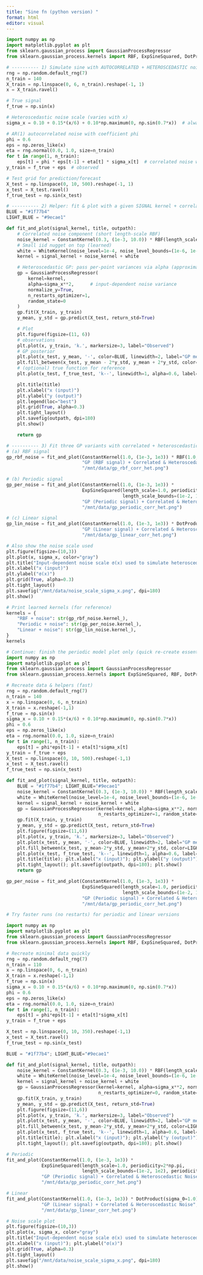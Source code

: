 ```yaml
---
title: "Sine fn (python version) "
format: html
editor: visual
---
```


```python
import numpy as np
import matplotlib.pyplot as plt
from sklearn.gaussian_process import GaussianProcessRegressor
from sklearn.gaussian_process.kernels import RBF, ExpSineSquared, DotProduct, WhiteKernel, ConstantKernel

# ---------- 1) Simulate sine with AUTOCORRELATED + HETEROSCEDASTIC noise ----------
rng = np.random.default_rng(7)
n_train = 140
X_train = np.linspace(0, 6, n_train).reshape(-1, 1)
x = X_train.ravel()

# True signal
f_true = np.sin(x)

# Heteroscedastic noise scale (varies with x)
sigma_x = 0.10 + 0.15*(x/6) + 0.10*np.maximum(0, np.sin(0.7*x))  # always positive

# AR(1) autocorrelated noise with coefficient phi
phi = 0.6
eps = np.zeros_like(x)
eta = rng.normal(0.0, 1.0, size=n_train)
for t in range(1, n_train):
    eps[t] = phi * eps[t-1] + eta[t] * sigma_x[t]  # correlated noise with varying scale
y_train = f_true + eps  # observed

# Test grid for prediction/forecast
X_test = np.linspace(0, 10, 500).reshape(-1, 1)
x_test = X_test.ravel()
f_true_test = np.sin(x_test)

# ---------- 2) Helper: fit & plot with a given SIGNAL kernel + correlated "noise GP" ----------
BLUE = "#1f77b4"
LIGHT_BLUE = "#9ecae1"

def fit_and_plot(signal_kernel, title, outpath):
    # Correlated noise component (short length-scale RBF)
    noise_kernel = ConstantKernel(0.3, (1e-3, 10.0)) * RBF(length_scale=0.25, length_scale_bounds=(1e-2, 1.0))
    # Small iid nugget on top (learned)
    white = WhiteKernel(noise_level=1e-4, noise_level_bounds=(1e-6, 1e-1))
    kernel = signal_kernel + noise_kernel + white

    # Heteroscedastic GP: pass per-point variances via alpha (approximation)
    gp = GaussianProcessRegressor(
        kernel=kernel,
        alpha=sigma_x**2,      # input-dependent noise variance
        normalize_y=True,
        n_restarts_optimizer=1,
        random_state=0
    )
    gp.fit(X_train, y_train)
    y_mean, y_std = gp.predict(X_test, return_std=True)

    # Plot
    plt.figure(figsize=(11, 6))
    # observations
    plt.plot(x, y_train, 'k.', markersize=3, label="Observed")
    # GP posterior
    plt.plot(x_test, y_mean, '-', color=BLUE, linewidth=2, label="GP mean")
    plt.fill_between(x_test, y_mean - 2*y_std, y_mean + 2*y_std, color=LIGHT_BLUE, alpha=0.35, label="95% CI")
    # (optional) true function for reference
    plt.plot(x_test, f_true_test, 'k--', linewidth=1, alpha=0.6, label="True sine")

    plt.title(title)
    plt.xlabel("x (input)")
    plt.ylabel("y (output)")
    plt.legend(loc="best")
    plt.grid(True, alpha=0.3)
    plt.tight_layout()
    plt.savefig(outpath, dpi=180)
    plt.show()

    return gp

# ---------- 3) Fit three GP variants with correlated + heteroscedastic noise ----------
# (a) RBF signal
gp_rbf_noise = fit_and_plot(ConstantKernel(1.0, (1e-3, 1e3)) * RBF(1.0, (1e-2, 1e2)),
                            "GP (RBF signal) + Correlated & Heteroscedastic Noise",
                            "/mnt/data/gp_rbf_corr_het.png")

# (b) Periodic signal
gp_per_noise = fit_and_plot(ConstantKernel(1.0, (1e-3, 1e3)) *
                            ExpSineSquared(length_scale=1.0, periodicity=2*np.pi,
                                           length_scale_bounds=(1e-2, 1e2), periodicity_bounds=(4.0, 8.0)),
                            "GP (Periodic signal) + Correlated & Heteroscedastic Noise",
                            "/mnt/data/gp_periodic_corr_het.png")

# (c) Linear signal
gp_lin_noise = fit_and_plot(ConstantKernel(1.0, (1e-3, 1e3)) * DotProduct(sigma_0=1.0),
                            "GP (Linear signal) + Correlated & Heteroscedastic Noise",
                            "/mnt/data/gp_linear_corr_het.png")

# Also show the noise scale used
plt.figure(figsize=(10,3))
plt.plot(x, sigma_x, color="gray")
plt.title("Input-dependent noise scale σ(x) used to simulate heteroscedasticity")
plt.xlabel("x (input)")
plt.ylabel("σ(x)")
plt.grid(True, alpha=0.3)
plt.tight_layout()
plt.savefig("/mnt/data/noise_scale_sigma_x.png", dpi=180)
plt.show()

# Print learned kernels (for reference)
kernels = {
    "RBF + noise": str(gp_rbf_noise.kernel_),
    "Periodic + noise": str(gp_per_noise.kernel_),
    "Linear + noise": str(gp_lin_noise.kernel_),
}
kernels

```

```python
# Continue: finish the periodic model plot only (quick re-create essentials)
import numpy as np
import matplotlib.pyplot as plt
from sklearn.gaussian_process import GaussianProcessRegressor
from sklearn.gaussian_process.kernels import ExpSineSquared, RBF, DotProduct, WhiteKernel, ConstantKernel

# Recreate data & helpers (fast)
rng = np.random.default_rng(7)
n_train = 140
x = np.linspace(0, 6, n_train)
X_train = x.reshape(-1,1)
f_true = np.sin(x)
sigma_x = 0.10 + 0.15*(x/6) + 0.10*np.maximum(0, np.sin(0.7*x))
phi = 0.6
eps = np.zeros_like(x)
eta = rng.normal(0.0, 1.0, size=n_train)
for t in range(1, n_train):
    eps[t] = phi*eps[t-1] + eta[t]*sigma_x[t]
y_train = f_true + eps
X_test = np.linspace(0, 10, 500).reshape(-1,1)
x_test = X_test.ravel()
f_true_test = np.sin(x_test)

def fit_and_plot(signal_kernel, title, outpath):
    BLUE = "#1f77b4"; LIGHT_BLUE="#9ecae1"
    noise_kernel = ConstantKernel(0.3, (1e-3, 10.0)) * RBF(length_scale=0.25, length_scale_bounds=(1e-2, 1.0))
    white = WhiteKernel(noise_level=1e-4, noise_level_bounds=(1e-6, 1e-1))
    kernel = signal_kernel + noise_kernel + white
    gp = GaussianProcessRegressor(kernel=kernel, alpha=sigma_x**2, normalize_y=True,
                                  n_restarts_optimizer=1, random_state=0)
    gp.fit(X_train, y_train)
    y_mean, y_std = gp.predict(X_test, return_std=True)
    plt.figure(figsize=(11,6))
    plt.plot(x, y_train, 'k.', markersize=3, label="Observed")
    plt.plot(x_test, y_mean, '-', color=BLUE, linewidth=2, label="GP mean")
    plt.fill_between(x_test, y_mean-2*y_std, y_mean+2*y_std, color=LIGHT_BLUE, alpha=0.35, label="95% CI")
    plt.plot(x_test, f_true_test, 'k--', linewidth=1, alpha=0.6, label="True sine")
    plt.title(title); plt.xlabel("x (input)"); plt.ylabel("y (output)"); plt.legend(); plt.grid(True, alpha=0.3)
    plt.tight_layout(); plt.savefig(outpath, dpi=180); plt.show()
    return gp

gp_per_noise = fit_and_plot(ConstantKernel(1.0, (1e-3, 1e3)) *
                            ExpSineSquared(length_scale=1.0, periodicity=2*np.pi,
                                           length_scale_bounds=(1e-2, 1e2), periodicity_bounds=(4.0, 8.0)),
                            "GP (Periodic signal) + Correlated & Heteroscedastic Noise",
                            "/mnt/data/gp_periodic_corr_het.png")

```

```python
# Try faster runs (no restarts) for periodic and linear versions

import numpy as np
import matplotlib.pyplot as plt
from sklearn.gaussian_process import GaussianProcessRegressor
from sklearn.gaussian_process.kernels import RBF, ExpSineSquared, DotProduct, WhiteKernel, ConstantKernel

# Recreate minimal data quickly
rng = np.random.default_rng(7)
n_train = 110
x = np.linspace(0, 6, n_train)
X_train = x.reshape(-1,1)
f_true = np.sin(x)
sigma_x = 0.10 + 0.15*(x/6) + 0.10*np.maximum(0, np.sin(0.7*x))
phi = 0.6
eps = np.zeros_like(x)
eta = rng.normal(0.0, 1.0, size=n_train)
for t in range(1, n_train):
    eps[t] = phi*eps[t-1] + eta[t]*sigma_x[t]
y_train = f_true + eps

X_test = np.linspace(0, 10, 350).reshape(-1,1)
x_test = X_test.ravel()
f_true_test = np.sin(x_test)

BLUE = "#1f77b4"; LIGHT_BLUE="#9ecae1"

def fit_and_plot(signal_kernel, title, outpath):
    noise_kernel = ConstantKernel(0.3, (1e-3, 10.0)) * RBF(length_scale=0.25, length_scale_bounds=(1e-2, 1.0))
    white = WhiteKernel(noise_level=1e-4, noise_level_bounds=(1e-6, 1e-1))
    kernel = signal_kernel + noise_kernel + white
    gp = GaussianProcessRegressor(kernel=kernel, alpha=sigma_x**2, normalize_y=True,
                                  n_restarts_optimizer=0, random_state=0)
    gp.fit(X_train, y_train)
    y_mean, y_std = gp.predict(X_test, return_std=True)
    plt.figure(figsize=(11,6))
    plt.plot(x, y_train, 'k.', markersize=3, label="Observed")
    plt.plot(x_test, y_mean, '-', color=BLUE, linewidth=2, label="GP mean")
    plt.fill_between(x_test, y_mean-2*y_std, y_mean+2*y_std, color=LIGHT_BLUE, alpha=0.35, label="95% CI")
    plt.plot(x_test, f_true_test, 'k--', linewidth=1, alpha=0.6, label="True sine")
    plt.title(title); plt.xlabel("x (input)"); plt.ylabel("y (output)"); plt.legend(); plt.grid(True, alpha=0.3)
    plt.tight_layout(); plt.savefig(outpath, dpi=180); plt.show()

# Periodic
fit_and_plot(ConstantKernel(1.0, (1e-3, 1e3)) *
             ExpSineSquared(length_scale=1.0, periodicity=2*np.pi,
                            length_scale_bounds=(1e-2, 1e2), periodicity_bounds=(4.0, 8.0)),
             "GP (Periodic signal) + Correlated & Heteroscedastic Noise",
             "/mnt/data/gp_periodic_corr_het.png")

# Linear
fit_and_plot(ConstantKernel(1.0, (1e-3, 1e3)) * DotProduct(sigma_0=1.0),
             "GP (Linear signal) + Correlated & Heteroscedastic Noise",
             "/mnt/data/gp_linear_corr_het.png")

# Noise scale plot
plt.figure(figsize=(10,3))
plt.plot(x, sigma_x, color="gray")
plt.title("Input-dependent noise scale σ(x) used to simulate heteroscedasticity")
plt.xlabel("x (input)"); plt.ylabel("σ(x)")
plt.grid(True, alpha=0.3)
plt.tight_layout()
plt.savefig("/mnt/data/noise_scale_sigma_x.png", dpi=180)
plt.show()

```
